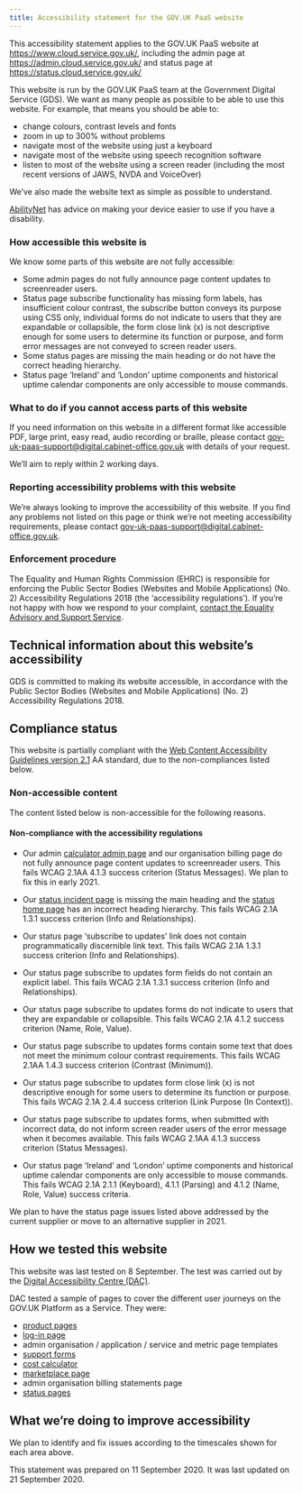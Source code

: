 ```yaml
---
title: Accessibility statement for the GOV.UK PaaS website
---
```


This accessibility statement applies to the GOV.UK PaaS website at https://www.cloud.service.gov.uk/, including the admin page at https://admin.cloud.service.gov.uk/  and status page at https://status.cloud.service.gov.uk/ 

This website is run by the GOV.UK PaaS team at the Government Digital Service (GDS). We want as many people as possible to be able to use this website. For example, that means you should be able to:

+ change colours, contrast levels and fonts
+ zoom in up to 300% without problems
+ navigate most of the website using just a keyboard
+ navigate most of the website using speech recognition software
+ listen to most of the website using a screen reader (including the most recent versions of JAWS, NVDA and VoiceOver)

We’ve also made the website text as simple as possible to understand.

[AbilityNet](https://mcmw.abilitynet.org.uk/) has advice on making your device easier to use if you have a disability.

### How accessible this website is

We know some parts of this website are not fully accessible:
+ Some admin pages do not fully announce page content updates to screenreader users. 
+ Status page subscribe functionality has missing form labels, has insufficient colour contrast, the subscribe button conveys its purpose using CSS only, individual forms do not indicate
to users that they are expandable or collapsible, the form close link (x) is not descriptive enough for some users to determine its function or purpose, and form error messages are not conveyed to screen reader users.
+ Some status pages are missing the main heading or do not have the correct heading hierarchy.
+ Status page ‘Ireland’ and ‘London’ uptime components and historical uptime calendar components are only accessible to mouse commands. 

### What to do if you cannot access parts of this website

If you need information on this website in a different format like accessible PDF, large print, easy read, audio recording or braille, please contact [gov-uk-paas-support@digital.cabinet-office.gov.uk](mailto:gov-uk-paas-support@digital.cabinet-office.gov.uk) with details of your request.

We’ll aim to reply within 2 working days.

### Reporting accessibility problems with this website

We’re always looking to improve the accessibility of this website. If you find any problems not listed on this page or think we’re not meeting accessibility requirements, please contact [gov-uk-paas-support@digital.cabinet-office.gov.uk](mailto:gov-uk-paas-support@digital.cabinet-office.gov.uk).

### Enforcement procedure

The Equality and Human Rights Commission (EHRC) is responsible for enforcing the Public Sector Bodies (Websites and Mobile Applications) (No. 2) Accessibility Regulations 2018 (the ‘accessibility regulations’). If you’re not happy with how we respond to your complaint, [contact the Equality Advisory and Support Service](https://www.equalityadvisoryservice.com/).


## Technical information about this website’s accessibility

GDS is committed to making its website accessible, in accordance with the Public Sector Bodies (Websites and Mobile Applications) (No. 2) Accessibility Regulations 2018.

## Compliance status

This website is partially compliant with the [Web Content Accessibility Guidelines version 2.1](https://www.w3.org/TR/WCAG21/) AA standard, due to the non-compliances listed below.

### Non-accessible content

The content listed below is non-accessible for the following reasons.

#### Non-compliance with the accessibility regulations

+ Our admin [calculator admin page](https://admin.london.cloud.service.gov.uk/calculator) and our organisation billing page do not fully announce page content updates to screenreader users. This fails WCAG 2.1AA 4.1.3 success criterion (Status Messages). We plan to fix this in early 2021.

+ Our [status incident page](https://status.cloud.service.gov.uk/incidents/gn5n2cfxw6kq) is missing the main heading and the [status home page](https://status.cloud.service.gov.uk) has an incorrect heading hierarchy. This fails WCAG 2.1A 1.3.1 success criterion (Info and Relationships).

+ Our status page ‘subscribe to updates’ link does not contain programmatically discernible link text. This fails WCAG 2.1A 1.3.1 success criterion (Info and Relationships).

+ Our status page subscribe to updates form fields do not contain an explicit label. This fails WCAG 2.1A 1.3.1 success criterion (Info and Relationships).

+ Our status page subscribe to updates forms do not indicate to users that they are expandable or collapsible. This fails WCAG 2.1A 4.1.2 success criterion (Name, Role, Value).

+ Our status page subscribe to updates forms contain some text that does not meet the minimum colour contrast requirements. This fails WCAG 2.1AA 1.4.3 success criterion (Contrast (Minimum)).

+ Our status page subscribe to updates form close link (x) is not descriptive enough for some users to determine its function or purpose. This fails WCAG 2.1A 2.4.4 success criterion (Link Purpose (In Context)).

+ Our status page subscribe to updates forms, when submitted with incorrect data, do not inform screen reader users of the error message when it becomes available. This fails WCAG 2.1AA 4.1.3 success criterion (Status Messages).

+ Our status page ‘Ireland’ and ‘London’ uptime components and historical uptime calendar components are only accessible to mouse commands. This fails WCAG 2.1A 2.1.1 (Keyboard), 4.1.1 (Parsing) and 4.1.2 (Name, Role, Value) success criteria.

We plan to have the  status page issues listed above addressed by the current supplier or move to an alternative supplier in 2021.

## How we tested this website

This website was last tested on 8 September. The test was carried out by the [Digital Accessibility Centre (DAC)](https://digitalaccessibilitycentre.org/).

DAC tested a sample of pages to cover the different user journeys on the GOV.UK Platform as a Service. They were:
+ [product pages](https://www.cloud.service.gov.uk/)
+ [log-in page](https://login.london.cloud.service.gov.uk/login)
+ admin organisation / application / service and metric page templates
+ [support forms](https://admin.london.cloud.service.gov.uk/support)
+ [cost calculator](https://admin.london.cloud.service.gov.uk/calculator)
+ [marketplace page](https://admin.london.cloud.service.gov.uk/marketplace)
+ admin organisation billing statements page
+ [status pages](https://status.cloud.service.gov.uk/)

## What we’re doing to improve accessibility

We plan to identify and fix issues according to the timescales shown for each area above.

This statement was prepared on 11 September 2020. It was last updated on 21 September 2020.

